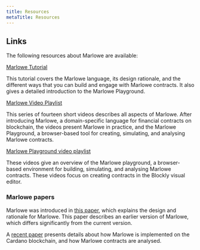 ```yaml
---
title: Resources
metaTitle: Resources
---
```


## Links

The following resources about Marlowe are available:

[Marlowe Tutorial](https://play.marlowe-finance.io/doc/marlowe/tutorials/introducing-marlowe.html#introducing-marlowe)

This tutorial covers the Marlowe language, its design rationale, and the
different ways that you can build and engage with Marlowe contracts. It also
gives a detailed introduction to the Marlowe Playground.

[Marlowe Video Playlist](https://www.youtube.com/playlist?list=PLqu19-ygE4ofUgGpslOs5zCr9Z6zCMibq)

This series of fourteen short videos describes all aspects of Marlowe. After
introducing Marlowe, a domain-specific language for financial contracts on
blockchain, the videos present Marlowe in practice, and the Marlowe Playground,
a browser-based tool for creating, simulating, and analysing Marlowe contracts.

[Marlowe Playground video playlist](https://www.youtube.com/playlist?list=PLqu19-ygE4ofEeRfUiA-DYKRk9I3V9c1Q)

These videos give an overview of the Marlowe playground, a browser-based
environment for building, simulating, and analysing Marlowe contracts. These
videos focus on creating contracts in the Blockly visual editor.

### Marlowe papers

Marlowe was introduced in
[this paper](https://iohk.io/en/research/library/papers/marlowefinancial-contracts-on-blockchain/),
which explains the design and rationale for Marlowe. This paper describes an
earlier version of Marlowe, which differs significantly from the current
version.

A
[recent paper](https://iohk.io/en/research/library/papers/marloweimplementing-and-analysing-financial-contracts-on-blockchain/)
presents details about how Marlowe is implemented on the Cardano blockchain, and
how Marlowe contracts are analysed.
